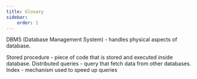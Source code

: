 ```yaml
---
title: Glosary
sidebar:
    order: 1
---
```


DBMS (Database Management System) - handles physical aspects of database.

Stored procedure - piece of code that is stored and executed inside database.
Distributed queries - query that fetch data from other databases.
Index - mechanism used to speed up queries